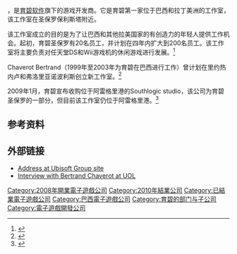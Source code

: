 {{NoteTA
| G1=Games
}}
{{Infobox company
 | name = 育碧圣保罗
 | native_name = Ubisoft São Paulo
 | native_name_lang = pt
 | logo =
 | type = 育碧旗下子公司
 | genre =
 | foundation = 巴西圣保罗(2008年)
 | founder =
 | defunct = 2010年
 | location_city = São Paulo and [[Porto_Alegre|Porto Alegre]] (2009年)
 | location = Alameda Santos, 1827, conjunto 81, Cerqueira cesar
 | locations =
 | key_people = Bertrand Chaverot <small>(CEO)</small>
 | industry = 电子游戏
 | products = 电子游戏
 | num_employees = 50 (2010年)
 | parent = [[育碧|育碧]]
 | owner = 育碧
 | divisions =
 | subsid =
 | slogan =
 | homepage =
 | footnotes =
 | intl =
}}

{{vgname2|育碧圣保罗|pt=Ubisoft São Paulo}}，是[[育碧软件|育碧软件]]旗下的游戏开发商。它是育碧第一家位于巴西和拉丁美洲的工作室，该工作室在圣保罗保利斯塔附近。

该工作室成立的目的是为了让巴西和其他拉美国家的有创造力的年轻人提供工作机会。起初，育碧圣保罗有20名员工，并计划在四年内扩大到200名员工。该工作室将主要负责对任天堂DS和Wii游戏机的休闲游戏进行发展。<ref>{{cite web |url=http://www.ubisoftgroup.com/index.php?p=59&art_id=60&vars=Y29tX2lkPTU2Ng%3D%3D |title=Press releases |publisher=Ubisoftgroup.com |date= |accessdate=3 November 2010 |archive-date=2011-10-02 |archive-url=https://web.archive.org/web/20111002104918/http://www.ubisoftgroup.com/index.php?p=59&art_id=60&vars=Y29tX2lkPTU2Ng== |dead-url=no }}</ref>

Chaverot Bertrand（1999年至2003年为育碧在巴西进行工作）曾计划在里约热内卢和弗洛里亚诺波利斯创立新工作室。<ref>{{cite web |url=http://jogos.uol.com.br/reportagens/ultnot/2008/06/24/ult2240u128.jhtm |title=Ubisoft inaugura estúdio de produção de jogos no Brasil - 24/06/2008 - Reportagens |publisher=Jogos.uol.com.br |date= |accessdate=3 November 2010 |archive-date=2012-05-01 |archive-url=https://www.webcitation.org/67KfivlVH?url=http://jogos.uol.com.br/reportagens/ultnot/2008/06/24/ult2240u128.jhtm |dead-url=no }}</ref>

2009年1月，育碧宣布收购位于阿雷格里港的Southlogic studio，该公司为育碧圣保罗的一部分，但目前该工作室仍位于阿雷格里港。<ref>{{cite web |url=http://www.ubisoftgroup.com/index.php?p=59&art_id=60&vars=Y29tX2lkPTYwOQ%3D%3D |title=Press releases |publisher=Ubisoftgroup.com |date= |accessdate=3 November 2010 |archive-date=2011-10-02 |archive-url=https://web.archive.org/web/20111002105407/http://www.ubisoftgroup.com/index.php?p=59&art_id=60&vars=Y29tX2lkPTYwOQ== |dead-url=no }}</ref>

== 参考资料 ==
{{Reflist}}

== 外部链接 ==

* [http://www.ubisoftgroup.com/index.php?p=62&art_id=58&cart_id=83 Address at Ubisoft Group site]
* [http://jogos.uol.com.br/reportagens/ultnot/2008/06/24/ult2240u129.jhtm Interview with Bertrand Chaverot at UOL] {{pt icon}}

{{Ubisoft}}

{{DEFAULTSORT:Ubisoft Sao Paulo}}
[[Category:2008年開業電子遊戲公司|Category:2008年開業電子遊戲公司]]
[[Category:2010年結業公司|Category:2010年結業公司]]
[[Category:已結業電子遊戲公司|Category:已結業電子遊戲公司]]
[[Category:巴西電子遊戲公司|Category:巴西電子遊戲公司]]
[[Category:育碧的部门与子公司|Category:育碧的部门与子公司]]
[[Category:電子遊戲開發公司|Category:電子遊戲開發公司]]